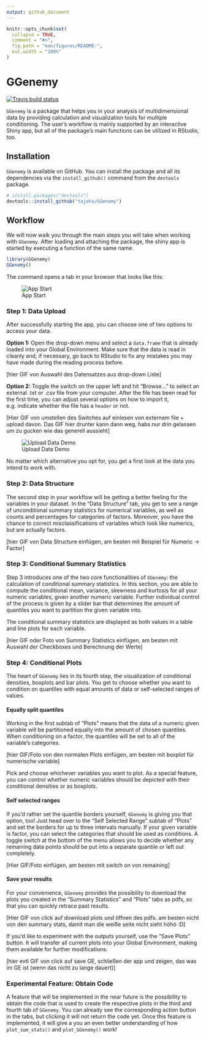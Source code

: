 ```yaml
---
output: github_document
---
```


<!-- README.md is generated from README.Rmd. Please edit that file -->

```r
knitr::opts_chunk$set(
  collapse = TRUE,
  comment = "#>",
  fig.path = "man/figures/README-",
  out.width = "100%"
)
```
# GGenemy

<!-- badges: start -->
  [![Travis build status](https://travis-ci.org/tajohu/GGenemy.svg?branch=master)](https://travis-ci.org/tajohu/GGenemy)
<!-- badges: end -->

`GGenemy` is a package that helps you in your analysis of multidimensional data by providing calculation and visualization tools for multiple conditioning. 
The user's workflow is mainly supported by an interactive Shiny app, but all of
the package's main functions can be utilized in RStudio, too. 

## Installation

`GGenemy` is available on GitHub. You can install the package and all its
dependencies via the `install_github()` command from the `devtools` package.

``` r
# install.packages("devtools")
devtools::install_github("tajohu/GGenemy")
```

## Workflow

We will now walk you through the main steps you will take when working 
with `GGenemy`.
After loading and attaching the package, the shiny app is started by executing a 
function of the same name.

```r 
library(GGenemy)
GGenemy()
```
The command opens a tab in your browser that looks like this:

![App Start](images/app_start.png)

### Step 1: Data Upload

After successfully starting the app, you can choose one of two options to access your data.

**Option 1:** Open the drop-down menu and select a `data.frame` that is already loaded into your Global Environment. Make sure that the data is read in cleanly and, if necessary, go back to RStudio to fix any mistakes you may have made during the reading process before. 

[hier GIF von Auswahl des Datensatzes aus drop-down Liste]

**Option 2:** Toggle the switch on the upper left and hit "Browse..." to select an external .txt or .csv file from your computer. After the file has been read for the first time, you can adjust several options on how to import it, e.g. indicate whether the file has a `header` or not.

[Hier GIF von umstellen des Switches auf einlesen von externem file + upload davon. Das GIF hier drunter kann dann weg, habs nur drin gelassen um zu gucken wie das generell aussieht]

![Upload Data Demo](images/1.Gif_Data_Upload.gif)

No matter which alternative you opt for, you get a first look at the data you intend to work with. 

### Step 2: Data Structure

The second step in your workflow will be getting a better feeling for the variables in your dataset. In the "Data Structure" tab, you get to see a range of unconditional summary statistics for numerical variables, as well as counts and percentages for categories of factors. Moreover, you have the chance to correct misclassifications of variables which look like numerics, but are actually factors. 

[hier GIF von Data Structure einfügen, am besten mit Beispiel für Numeric -> Factor]

### Step 3: Conditional Summary Statistics

Step 3 introduces one of the two core functionalities of `GGenemy`: the calculation of conditional summary statistics. In this section, you are able to compute the conditional mean, variance, skewness and kurtosis for all your numeric variables,
given another numeric variable. Further individual control of the process is given by a slider bar that determines the amount of quantiles you want to partition the given variable into. 

The conditional summary statistics are displayed as both values in a table and line plots for each variable. 

[hier GIF oder Foto von Summary Statistics einfügen, am besten mit Auswahl der Checkboxes und Berechnung der Werte]

### Step 4: Conditional Plots

The heart of `GGenemy` lies in its fourth step, the visualization of conditional densities, boxplots and bar plots. You get to choose whether you want to condition on quantiles with equal amounts of data or self-selected ranges of values.

#### Equally split quantiles

Working in the first subtab of "Plots" means that the data of a numeric given variable will be partitioned equally into the amount of chosen quantiles. When conditioning on a factor, the quantiles will be set to all of the variable's categories. 

[hier GIF/Foto von den normalen Plots einfügen, am besten mit boxplot für numerische variable]

Pick and choose whichever variables you want to plot. As a special feature, you can control whether numeric variables should be depicted with their conditional densities or as boxplots. 

#### Self selected ranges

If you'd rather set the quantile borders yourself, `GGenemy` is giving you that option, too! Just head over to the "Self Selected Range" subtab of "Plots" and set the borders for up to three intervals manually. If your given variable is factor, you can select the categories that should be used as conditions. A toggle switch at the bottom of the menu allows you to decide whether any remaining data points should be put into a separate quantile or left out completely. 

[Hier GIF/Foto einfügen, am besten mit switch on von remaining]

#### Save your results

For your convenience, `GGenemy` provides the possibility to download the plots you created in the "Summary Statistics" and "Plots" tabs as pdfs, so that you can quickly retrace past results.

[Hier GIF von click auf download plots und öffnen des pdfs. am besten nicht von den summary stats, damit man die weiße seite nicht sieht höhö :D]

If you'd like to experiment with the outputs yourself, use the "Save Plots" button. It will transfer all current plots into your Global Environment, making them available for further modifications.

[hier evtl GIF von click auf save GE, schließen der app und zeigen, das was im GE ist (wenn das nicht zu lange dauert)]

### Experimental Feature: Obtain Code

A feature that will be implemented in the near future is the possibility to obtain the code that is used to create the respective plots in the third and fourth tab of `GGenemy`. You can already see the corresponding action button in the tabs, but clicking it will not return the code yet. Once this feature is implemented, it will give a you an even better understanding of how `plot_sum_stats()` and `plot_GGenemy()` work!
